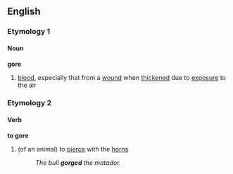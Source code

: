 ==English==
===Etymology 1===
====Noun====
'''gore'''
# [[blood]], especially that from a [[wound]] when [[thicken]]ed due to [[exposure]] to the air
===Etymology 2===
====Verb====
'''to gore'''
#(of an animal) to [[pierce]] with the [[horn]]s
#:''The bull '''gorged''' the matador.''